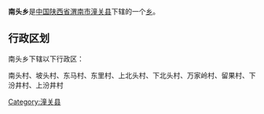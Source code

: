 {{中国乡级行政区
|行政区全称 = 南头乡
|景观照片文件名 = 
|景观照片描述 = 
|汉语拼音 =
|其他语言 = 
|其他语言名称 = 
|位置图文件名 = 
|位置图描述 = 
|自定义图片=
|上级行政区 = [[陕西省|陕西省]][[渭南市|渭南市]][[潼关县|潼关县]]
|行政区类别 = [[乡级行政区|乡]]
|行政区划代码 = 
|行政区划 = 
|村委会 = 
|居委会 = 
|建置时间 = 
|领导职位 = 
|领导名称 = 
|政府驻地 = 
|毗邻 = 
|地理坐标 = 
|总面积 = 
|总人口 = 
|户籍人口 = 
|户籍人口年份 = 
|常住人口 = 
|常住人口年份 = 
|人口密度 = 
|GDP = 
|邮政编码 = 
|电话区号 = 
|官方网站 = 
|网站名称 = 
}}
'''南头乡'''是[[中华人民共和国|中国]][[陕西省|陕西省]][[渭南市|渭南市]][[潼关县|潼关县]]下辖的一个[[乡级行政区|乡]]。

== 行政区划 ==
南头乡下辖以下行政区：

南头村、坡头村、东马村、东里村、上北头村、下北头村、万家岭村、留果村、下汾井村、上汾井村

{{陕西小作品}}
{{潼关县行政区划}}

[[Category:潼关县|Category:潼关县]]